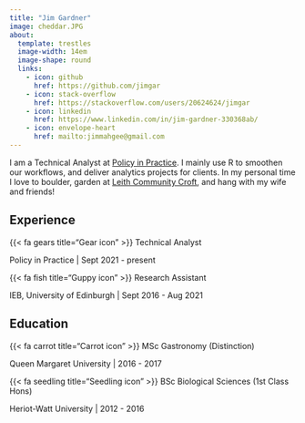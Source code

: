 ```yaml
---
title: "Jim Gardner"
image: cheddar.JPG
about: 
  template: trestles
  image-width: 14em
  image-shape: round
  links: 
    - icon: github
      href: https://github.com/jimgar
    - icon: stack-overflow
      href: https://stackoverflow.com/users/20624624/jimgar
    - icon: linkedin
      href: https://www.linkedin.com/in/jim-gardner-330368ab/
    - icon: envelope-heart
      href: mailto:jimmahgee@gmail.com
---
```


I am a Technical Analyst at [Policy in Practice](https://policyinpractice.co.uk/). I mainly use R to smoothen our workflows, and deliver analytics projects for clients. In my personal time I love to boulder, garden at [Leith Community Croft](https://www.earth-in-common.org/), and hang with my wife and friends!

## Experience

{{< fa gears title="Gear icon" >}} Technical Analyst

Policy in Practice \| Sept 2021 - present

{{< fa fish title="Guppy icon" >}} Research Assistant

IEB, University of Edinburgh \| Sept 2016 - Aug 2021

## Education

{{< fa carrot title="Carrot icon" >}} MSc Gastronomy (Distinction)

Queen Margaret University \| 2016 - 2017

{{< fa seedling title="Seedling icon" >}} BSc Biological Sciences (1st Class Hons)

Heriot-Watt University \| 2012 - 2016

